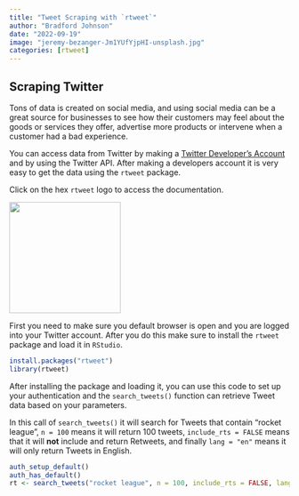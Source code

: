```yaml
---
title: "Tweet Scraping with `rtweet`"
author: "Bradford Johnson"
date: "2022-09-19"
image: "jeremy-bezanger-Jm1YUfYjpHI-unsplash.jpg"
categories: [rtweet]
---
```


## **Scraping Twitter**

Tons of data is created on social media, and using social media can be a great source for businesses to see how their customers may feel about the goods or services they offer, advertise more products or intervene when a customer had a bad experience.

You can access data from Twitter by making a [Twitter Developer's Account](https://developer.twitter.com/en) and by using the Twitter API. After making a developers account it is very easy to get the data using the `rtweet` package.

Click on the hex `rtweet` logo to access the documentation.

[![](rtweet.png){width="200"}](https://rvest.tidyverse.org/)

First you need to make sure you default browser is open and you are logged into your Twitter account. After you do this make sure to install the `rtweet` package and load it in `RStudio`.

```r
install.packages("rtweet")
library(rtweet)
```

After installing the package and loading it, you can use this code to set up your authentication and the `search_tweets()` function can retrieve Tweet data based on your parameters.

In this call of `search_tweets()` it will search for Tweets that contain "rocket league", `n = 100` means it will return 100 tweets, `include_rts = FALSE` means that it will **not** include and return Retweets, and finally `lang = "en"` means it will only return Tweets in English.

```r
auth_setup_default()
auth_has_default()
rt <- search_tweets("rocket league", n = 100, include_rts = FALSE, lang = "en")
```

